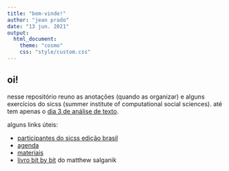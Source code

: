 ```yaml
---
title: "bem-vinde!"
author: "jean prado"
date: "13 jun. 2021"
output:
  html_document:
    theme: "cosmo"
    css: "style/custom.css"
---
```


## oi!

nesse repositório reuno as anotações (quando as organizar) e alguns exercícios do sicss (summer institute of computational social sciences). até tem apenas o [dia 3 de análise de texto](https://jeanprado.github.io/sicss-notes/exercises/3-text-analysis.html).

alguns links úteis:

- [participantes do sicss edição brasil](https://sicss.io/2021/fgv-dapp-brazil/people)
- [agenda](https://sicss.io/2021/fgv-dapp-brazil/schedule)
- [materiais](https://sicss.io/curriculum)
- [livro bit by bit](https://www.bitbybitbook.com/en/1st-ed/preface/) do matthew salganik
